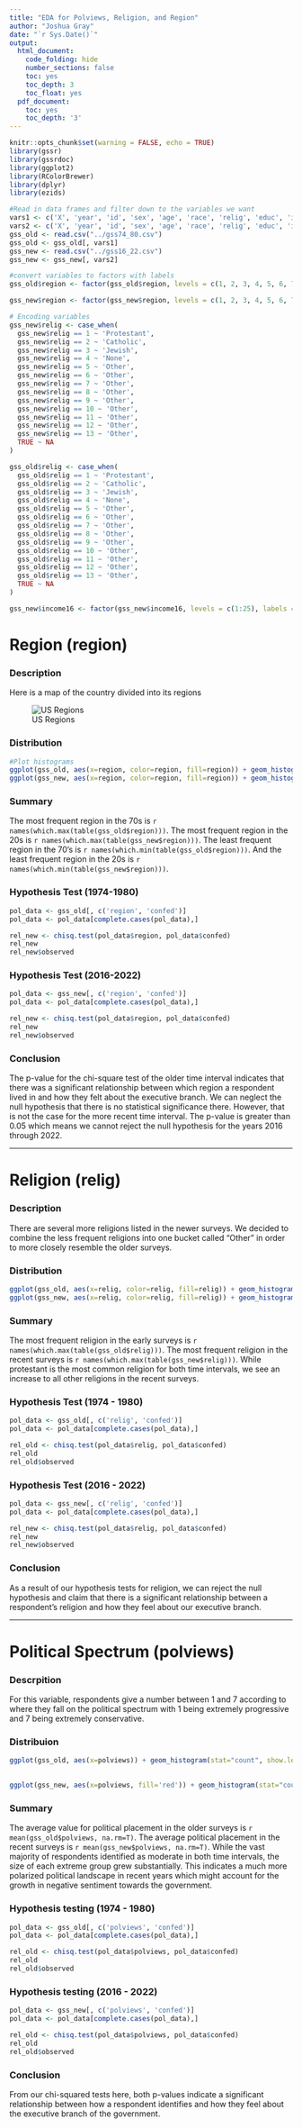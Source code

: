 ```yaml
---
title: "EDA for Polviews, Religion, and Region"
author: "Joshua Gray"
date: "`r Sys.Date()`"
output:
  html_document:
    code_folding: hide
    number_sections: false
    toc: yes
    toc_depth: 3
    toc_float: yes
  pdf_document:
    toc: yes
    toc_depth: '3'
---
```


```r
knitr::opts_chunk$set(warning = FALSE, echo = TRUE)
library(gssr)
library(gssrdoc)
library(ggplot2)
library(RColorBrewer)
library(dplyr)
library(ezids)
```

```r
#Read in data frames and filter down to the variables we want
vars1 <- c('X', 'year', 'id', 'sex', 'age', 'race', 'relig', 'educ', 'income', 'region', 'polviews', 'confed')
vars2 <- c('X', 'year', 'id', 'sex', 'age', 'race', 'relig', 'educ', 'income16', 'region', 'polviews', 'confed')
gss_old <- read.csv("../gss74_80.csv")
gss_old <- gss_old[, vars1]
gss_new <- read.csv("../gss16_22.csv")
gss_new <- gss_new[, vars2]
```

```r
#convert variables to factors with labels
gss_old$region <- factor(gss_old$region, levels = c(1, 2, 3, 4, 5, 6, 7, 8, 9), labels = c("new england", "middle atlantic", "east north central", "west north central", "south atlantic", "east south atlantic", "west south central", "mountain", "pacific"))

gss_new$region <- factor(gss_new$region, levels = c(1, 2, 3, 4, 5, 6, 7, 8, 9), labels = c("new england", "middle atlantic", "east north central", "west north central", "south atlantic", "east south atlantic", "west south central", "mountain", "pacific"))
```

```r
# Encoding variables
gss_new$relig <- case_when(
  gss_new$relig == 1 ~ 'Protestant',
  gss_new$relig == 2 ~ 'Catholic',
  gss_new$relig == 3 ~ 'Jewish',
  gss_new$relig == 4 ~ 'None',
  gss_new$relig == 5 ~ 'Other',
  gss_new$relig == 6 ~ 'Other',
  gss_new$relig == 7 ~ 'Other',
  gss_new$relig == 8 ~ 'Other',
  gss_new$relig == 9 ~ 'Other',
  gss_new$relig == 10 ~ 'Other',
  gss_new$relig == 11 ~ 'Other',
  gss_new$relig == 12 ~ 'Other',
  gss_new$relig == 13 ~ 'Other',
  TRUE ~ NA
)

gss_old$relig <- case_when(
  gss_old$relig == 1 ~ 'Protestant',
  gss_old$relig == 2 ~ 'Catholic',
  gss_old$relig == 3 ~ 'Jewish',
  gss_old$relig == 4 ~ 'None',
  gss_old$relig == 5 ~ 'Other',
  gss_old$relig == 6 ~ 'Other',
  gss_old$relig == 7 ~ 'Other',
  gss_old$relig == 8 ~ 'Other',
  gss_old$relig == 9 ~ 'Other',
  gss_old$relig == 10 ~ 'Other',
  gss_old$relig == 11 ~ 'Other',
  gss_old$relig == 12 ~ 'Other',
  gss_old$relig == 13 ~ 'Other',
  TRUE ~ NA
)

gss_new$income16 <- factor(gss_new$income16, levels = c(1:25), labels = c('Low','Low','Low','Low','Low','Low','Low','Low', 'Lower-Middle','Lower-Middle','Lower-Middle','Lower-Middle','Lower-Middle','Lower-Middle','Lower-Middle', 'Middle','Middle','Middle','Middle','Middle', 'Upper-Middle','Upper-Middle', 'High', 'High', 'High'))
```

# Region (region)

### Description

Here is a map of the country divided into its regions

![US Regions](US_Regions.png)

### Distribution

```r
#Plot histograms
ggplot(gss_old, aes(x=region, color=region, fill=region)) + geom_histogram(stat="count") + labs(title = "Region 1974-1980", x="Region")
ggplot(gss_new, aes(x=region, color=region, fill=region)) + geom_histogram(stat="count") + labs(title = "Region 2016-2022", x="Region")
```

### Summary

The most frequent region in the 70s is `r names(which.max(table(gss_old$region)))`. The most frequent region in the 20s is `r names(which.max(table(gss_new$region)))`. The least frequent region in the 70's is `r names(which.min(table(gss_old$region)))`. And the least frequent region in the 20s is `r names(which.min(table(gss_new$region)))`.

### Hypothesis Test (1974-1980)

```r
pol_data <- gss_old[, c('region', 'confed')]
pol_data <- pol_data[complete.cases(pol_data),]

rel_new <- chisq.test(pol_data$region, pol_data$confed)
rel_new
rel_new$observed
```

### Hypothesis Test (2016-2022)

```r
pol_data <- gss_new[, c('region', 'confed')]
pol_data <- pol_data[complete.cases(pol_data),]

rel_new <- chisq.test(pol_data$region, pol_data$confed)
rel_new
rel_new$observed
```

### Conclusion

The p-value for the chi-square test of the older time interval indicates that there was a significant relationship between which region a respondent lived in and how they felt about the executive branch. We can neglect the null hypothesis that there is no statistical significance there. However, that is not the case for the more recent time interval. The p-value is greater than 0.05 which means we cannot reject the null hypothesis for the years 2016 through 2022.

------------------------------------------------------------------------

# Religion (relig)

### Description

There are several more religions listed in the newer surveys. We decided to combine the less frequent religions into one bucket called "Other" in order to more closely resemble the older surveys.

### Distribution

```r
ggplot(gss_old, aes(x=relig, color=relig, fill=relig)) + geom_histogram(stat="count") + labs(title = "Religion 1974-1980", x="Religion")
ggplot(gss_new, aes(x=relig, color=relig, fill=relig)) + geom_histogram(stat="count") + labs(title = "Religion 2016-2022", x="Religion")
```

### Summary

The most frequent religion in the early surveys is `r names(which.max(table(gss_old$relig)))`. The most frequent religion in the recent surveys is `r names(which.max(table(gss_new$relig)))`. While protestant is the most common religion for both time intervals, we see an increase to all other religions in the recent surveys.

### Hypothesis Test (1974 - 1980)

```r
pol_data <- gss_old[, c('relig', 'confed')]
pol_data <- pol_data[complete.cases(pol_data),]

rel_old <- chisq.test(pol_data$relig, pol_data$confed)
rel_old
rel_old$observed
```

### Hypothesis Test (2016 - 2022)

```r
pol_data <- gss_new[, c('relig', 'confed')]
pol_data <- pol_data[complete.cases(pol_data),]

rel_new <- chisq.test(pol_data$relig, pol_data$confed)
rel_new
rel_new$observed
```

### Conclusion

As a result of our hypothesis tests for religion, we can reject the null hypothesis and claim that there is a significant relationship between a respondent's religion and how they feel about our executive branch.

------------------------------------------------------------------------

# Political Spectrum (polviews)

### Descrpition

For this variable, respondents give a number between 1 and 7 according to where they fall on the political spectrum with 1 being extremely progressive and 7 being extremely conservative.

### Distribuion

```r
ggplot(gss_old, aes(x=polviews)) + geom_histogram(stat="count", show.legend = F) + labs(title = "Polviews 2016-2022", x="Political Lean")

            
ggplot(gss_new, aes(x=polviews, fill='red')) + geom_histogram(stat="count", show.legend = F) + labs(title = "Polviews 2016-2022", x="Political Lean")
```

### Summary

The average value for political placement in the older surveys is `r mean(gss_old$polviews, na.rm=T)`. The average political placement in the recent surveys is `r mean(gss_new$polviews, na.rm=T)`. While the vast majority of respondents identified as moderate in both time intervals, the size of each extreme group grew substantially. This indicates a much more polarized political landscape in recent years which might account for the growth in negative sentiment towards the government.

### Hypothesis testing (1974 - 1980)

```r
pol_data <- gss_old[, c('polviews', 'confed')]
pol_data <- pol_data[complete.cases(pol_data),]

rel_old <- chisq.test(pol_data$polviews, pol_data$confed)
rel_old
rel_old$observed
```

### Hypothesis testing (2016 - 2022)

```r
pol_data <- gss_new[, c('polviews', 'confed')]
pol_data <- pol_data[complete.cases(pol_data),]

rel_old <- chisq.test(pol_data$polviews, pol_data$confed)
rel_old
rel_old$observed
```

### Conclusion

From our chi-squared tests here, both p-values indicate a significant relationship between how a respondent identifies and how they feel about the executive branch of the government.
